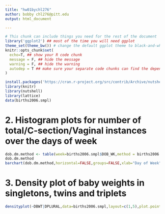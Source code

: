 ---
title: "hw01bychl276"
author: bobby chl276@pitt.edu
output: html_document

---
```{r document_setup, echo=F, message=F, warning=F}
# This chunk can include things you need for the rest of the document
library('ggplot2') ## most of the time you will need ggplot
theme_set(theme_bw()) # change the default ggplot theme to black-and-white
knitr::opts_chunk$set(
  echo=T, ## show your R code chunk
  message = F, ## hide the message
  warning = F, ## hide the warning
  autodep = T ## make sure your separate code chunks can find the dependencies (from other code chunk)
)
```

```{r}

install.packages('https://cran.r-project.org/src/contrib/Archive/nutshell/nutshell_1.02.tar.gz',repo=NULL, type="source")
library(knitr)
library(nutshell)
library(lattice)
data(births2006.smpl)

```

# 2. Histogram plots for number of total/C-section/Vaginal instances over the days of week

```{r}
dob.dm.method <- table(week=births2006.smpl$DOB_WK,method = births2006.smpl$DMETH_REC)
dob.dm.method
barchart(dob.dm.method,horizontal=FALSE,groups=FALSE,xlab="Day of Week",ylab="Total instances", col="black")

```

# 3. Density plot of baby weights in singletons, twins and triplets

```{r}
densityplot(~DBWT|DPLURAL,data=births2006.smpl,layout=c(1,5),plot.points=FALSE,col="black")

```
